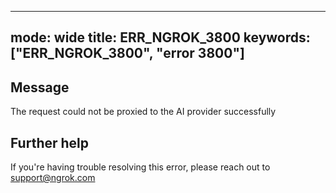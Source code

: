 
---
mode: wide
title: ERR_NGROK_3800
keywords: ["ERR_NGROK_3800", "error 3800"]
---

## Message
The request could not be proxied to the AI provider successfully




## Further help
If you're having trouble resolving this error, please reach out to [support@ngrok.com](mailto:support@ngrok.com?subject=Help%20with%20ERR_NGROK_3800)

